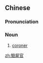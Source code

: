 {{also|验尸官}}
==Chinese==
{{zh-forms|s=验尸官|type=21}}

===Pronunciation===
{{zh-pron
|m=yànshīguān
|c=jim6 si1 gun1
|mn=giām-si-koaⁿ
|cat=n
}}

===Noun===
{{zh-noun}}

# [[coroner]]

{{zh-cat|Occupations}}

[[zh:驗屍官]]